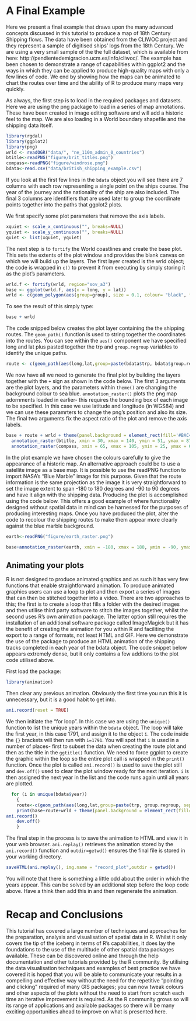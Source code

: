 A Final Example
===============

Here we present a final example that draws upon the many advanced concepts discussed in 
this tutorial to produce a map of 18th Century Shipping flows. The data have been obtained 
from the CLIWOC project and they represent a sample of digitised ships' logs from the 18th Century. 
We are using a very small sample of the the full dataset, which is available from here: 
http://pendientedemigracion.ucm.es/info/cliwoc/. 
The example has been chosen to demonstrate a range of capabilities 
within ggplot2 and the ways in which they can be applied to produce 
high-quality maps with only a few lines of code. 
We end by showing how the maps can be animated to chart
the routes over time and the ability of R to produce many maps very quickly.

As always, the first step is to load in the required packages and datasets. Here we are using the png package to load in a series of map annotations. These have been created in image editing software and will add a historic feel to the map. We are also loading in a World boundary shapefile and the shipping data itself. 

```r
library(rgdal)
library(ggplot2)
library(png)
wrld <- readOGR("data/", "ne_110m_admin_0_countries")
btitle<-readPNG("figure/brit_titles.png")
compass<-readPNG("figure/windrose.png")
bdata<-read.csv("data/british_shipping_example.csv")
```

If you look at the first few lines in the `bdata` object you will see there are 7 columns with each row representing a single point on the ships course. The year of the journey and the nationality of the ship are also included. The final 3 columns are identifiers that are used later to group the coordinate points together into the paths that ggplot2 plots.

We first specify some plot parameters that remove the axis labels.

```r
xquiet <- scale_x_continuous("", breaks=NULL)
yquiet <- scale_y_continuous("", breaks=NULL)
quiet <- list(xquiet, yquiet)
```

The next step is to `fortify` the World coastlines and create the base plot. This sets the extents of the plot window and provides the blank canvas on which we will build up the layers. The first layer created is the wrld object; the code is wrapped in `c()` to prevent it from executing by simply storing it as the plot's parameters. 

```r
wrld.f <- fortify(wrld, region="sov_a3")
base <- ggplot(wrld.f, aes(x = long, y = lat))
wrld <- c(geom_polygon(aes(group=group), size = 0.1, colour= "black", fill="#D6BF86", data=wrld.f, alpha=1))
```

To see the result of this simply type:

```r
base + wrld
```

The code snipped below creates the plot layer containing the the shipping routes. The `geom_path()`
function is used to string together the coordinates into the routes. 
You can see within the `aes()` component we have specified long and 
lat plus pasted together the trp and `group.regroup` variables to identify the unique paths.

```r
route <- c(geom_path(aes(long,lat,group=paste(bdata$trp, bdata$group.regroup, sep=".")), colour="#0F3B5F", size=0.2, data= bdata, alpha=0.5, lineend="round")) 
```

We now have all we need to generate the final plot by building the layers together with the `+` sign as shown in the code below. The first 3 arguments are the plot layers, and the parameters within `theme()` are changing the background colour to sea blue. `annotation_raster()` plots the png map adornments loaded in earlier- this requires the bounding box of each image to be specified. In this case we use latitude and longitude (in WGS84) and we can use these paramrters to change the png's position and also its size. The final two arguments fix the aspect ratio of the plot and remove the axis labels. 

```r
base + route + wrld + theme(panel.background = element_rect(fill='#BAC4B9',colour='black')) + 
  annotation_raster(btitle, xmin = 30, xmax = 140, ymin = 51, ymax = 87) + 
  annotation_raster(compass, xmin = 65, xmax = 105, ymin = 25, ymax = 65) + coord_equal() + quiet
```

In the plot example we have chosen the colours carefully to give the appearance of a historic map. 
An alternative approach could be to use a satellite image as a base map. It is possible to use 
the readPNG function to import NASA's "Blue Marble" image for this purpose. Given that the 
route information is the same projection as the image it is very straightforward to set the 
image extent to span -180 to 180 degrees and -90 to 90 degrees and have it align with the 
shipping data. Producing the plot is accomplished using the code below. This offers a good 
example of where functionality designed without spatial data in mind can be harnessed for 
the purposes of producing interesting maps. Once you have produced the plot, alter the code 
to recolour the shipping routes to make them appear more clearly against the blue marble background. 

```r
earth<-readPNG("figure/earth_raster.png")

base+annotation_raster(earth, xmin = -180, xmax = 180, ymin = -90, ymax = 90)+route+ theme(panel.background = element_rect(fill='#BAC4B9',colour='black')) +annotation_raster(btitle, xmin = 30, xmax = 140, ymin = 51, ymax = 87)+annotation_raster(compass, xmin = 65, xmax = 105, ymin = 25, ymax = 65)+ coord_equal()+quiet
```

## Animating your plots


R is not designed to produce animated graphics and as such it has very few functions 
that enable straightforward animation. To produce animated graphics users can 
use a loop to plot and then export a series of images that can then be 
stitched together into a video. There are two approaches to this; the 
first is to create a loop that fills a folder with the desired images 
and then utilise third party software to stitch the images together, 
whilst the second uses R's own animation package. The latter option
still requires the installation of an additional software package
called ImageMagick but it has the benefit of creating the animation 
for you within R and faciliting the export to a range of formats,
not least HTML and GIF. Here we demonstrate the use of the package
to produce an HTML animation of the shipping tracks completed in
each year of the bdata object. The code snippet below appears 
extremely dense, but it only contains a few addtions to the 
plot code utilised above.

First load the package:

```r
library(animation)
```

Then clear any previous animation. Obviously the first time you run this it is unnecessary, but it is a good habit to get into.

```r
ani.record(reset = TRUE)
```

We then initiate the "for loop". In this case we are using the `unique()` function to list the unique years within the `bdata` object. The loop will take the first year, in this case 1791, and assign it to the object `i`. The code inside the `{}` brackets will then run with `i=1791`. You will spot that `i` is used in a number of places- first to subset the data when creating the route plot and then as the title in the `ggtitle()` function. We need to force ggplot to create the graphic within the loop so the entire plot call is wrapped in the `print()` function. Once the plot is called `ani.record()` is used to save the plot still and `dev.off()` used to clear the plot window ready for the next iteration. `i` is then assigned the next year in the list and the code runs again until all years are plotted.

```r
  for (i in unique(bdata$year))
    {
    route<-c(geom_path(aes(long,lat,group=paste(trp, group.regroup, sep=".")), colour="#0F3B5F", size=0.2, data= bdata[which(bdata$year==i),], alpha=0.5, lineend="round"))
    print(base+route+wrld + theme(panel.background = element_rect(fill='#BAC4B9',colour='black')) +annotation_raster(btitle, xmin = 30, xmax = 140, ymin = 51, ymax = 87)+annotation_raster(compass, xmin = 65, xmax = 105, ymin = 25, ymax = 65)+ coord_equal()+quiet+ggtitle(i))
ani.record()
    dev.off()
    }  
```
       
The final step in the process is to save the animation to HTML and view it in your web browser. `ani.replay()` retrieves the animation stored by the `ani.record()` function and `outdir=getwd()` ensures the final file is stored in your working directory.


```r
saveHTML(ani.replay(), img.name = "record_plot",outdir = getwd())
```

You will note that there is something a little odd about the order in which the years appear. This can be solved by an additional step before the loop code above. Have a think then add this in and then regenerate the animation.  

Recap and Conclusions
=====================

This tutorial has covered a large number of techniques and approaches for the preparation, analysis and visualisation of spatial data in R. Whilst it  only covers the tip of the iceberg in terms of R's capabilities, it does lay the foundations to the use of the multitude of other spatial data packages available. These can be discovered online and through the help documentation and other tutorials provided by the R community. By utilising the data visualisation techniques and examples of best practice we have covered it is hoped that you will be able to communicate your results in a compelling and effective way without the need for the repetitive "pointing and clicking" required of many GIS packages; you can now tweak colours and other aspects of the plots without the need to start from scratch each time an iterative improvement is required. As the R community grows so will its range of applications and available packages so there will be many exciting opportunities ahead to improve on what is presented here.